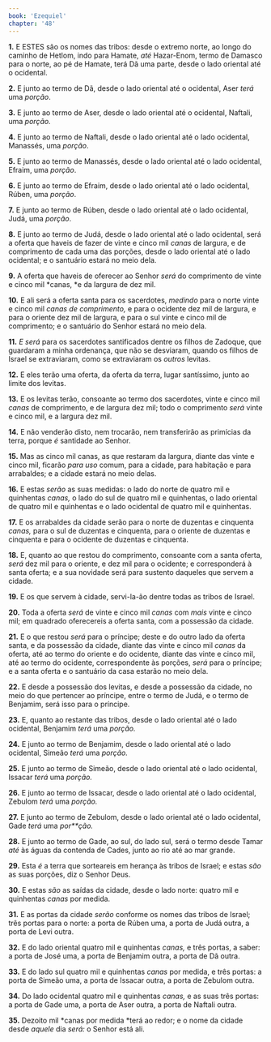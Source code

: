 ```yaml
---
book: 'Ezequiel'
chapter: '48'
---
```


**1.** E ESTES são os nomes das tribos: desde o extremo norte, ao longo do caminho de Hetlom, indo para Hamate, *até* Hazar-Enom, termo de Damasco para o norte, ao pé de Hamate, terá Dã uma parte, desde o lado oriental até o ocidental.

**2.** E junto ao termo de Dã, desde o lado oriental até o ocidental, Aser *terá* uma *porção*.

**3.** E junto ao termo de Aser, desde o lado oriental até o ocidental, Naftali, uma *porção.*

**4.** E junto ao termo de Naftali, desde o lado oriental até o lado ocidental, Manassés, uma *porção*.

**5.** E junto ao termo de Manassés, desde o lado oriental até o lado ocidental, Efraim, uma *porção*.

**6.** E junto ao termo de Efraim, desde o lado oriental até o lado ocidental, Rúben, uma *porção*.

**7.** E junto ao termo de Rúben, desde o lado oriental até o lado ocidental, Judá, uma *porção*.

**8.** E junto ao termo de Judá, desde o lado oriental até o lado ocidental, será a oferta que haveis de fazer de vinte e cinco mil *canas* de largura, e de comprimento de cada uma das porções, desde o lado oriental até o lado ocidental; e o santuário estará no meio dela.

**9.** A oferta que haveis de oferecer ao Senhor *será* do comprimento de vinte e cinco mil *canas, *e da largura de dez mil.

**10.** E ali será a oferta santa para os sacerdotes, *medindo* para o norte vinte e cinco mil *canas de comprimento,* e para o ocidente dez mil de largura, e para o oriente dez mil de largura, e para o sul vinte e cinco mil de comprimento; e o santuário do Senhor estará no meio dela.

**11.** *E será* para os sacerdotes santificados dentre os filhos de Zadoque, que guardaram a minha ordenança, que não se desviaram, quando os filhos de Israel se extraviaram, como se extraviaram os *outros* levitas.

**12.** E eles terão uma oferta, da oferta da terra, lugar santíssimo, junto ao limite dos levitas.

**13.** E os levitas terão, consoante ao termo dos sacerdotes, vinte e cinco mil *canas* de comprimento, e de largura dez mil; todo o comprimento *será* vinte e cinco mil, e a largura dez mil.

**14.** E não venderão disto, nem trocarão, nem transferirão as primícias da terra, porque *é* santidade ao Senhor.

**15.** Mas as cinco mil canas, as que restaram da largura, diante das vinte e cinco mil, ficarão *para uso* comum, para a cidade, para habitação e para arrabaldes; e a cidade estará no meio delas.

**16.** E estas *serão* as suas medidas: o lado do norte de quatro mil e quinhentas *canas,* o lado do sul de quatro mil e quinhentas, o lado oriental de quatro mil e quinhentas e o lado ocidental de quatro mil e quinhentas.

**17.** E os arrabaldes da cidade serão para o norte de duzentas e cinquenta *canas,* para o sul de duzentas e cinquenta, para o oriente de duzentas e cinquenta e para o ocidente de duzentas e cinquenta.

**18.** E, quanto ao que restou do comprimento, consoante com a santa oferta, *será* dez mil para o oriente, e dez mil para o ocidente; e corresponderá à santa oferta; e a sua novidade será para sustento daqueles que servem a cidade.

**19.** E os que servem à cidade, servi-la-ão dentre todas as tribos de Israel.

**20.** Toda a oferta *será* de vinte e cinco mil *canas* com *mais* vinte e cinco mil; em quadrado oferecereis a oferta santa, com a possessão da cidade.

**21.** E o que restou *será* para o príncipe; deste e do outro lado da oferta santa, e da possessão da cidade, diante das vinte e cinco mil *canas* da oferta, até ao termo do oriente e do ocidente, diante das vinte e cinco mil, até ao termo do ocidente, correspondente às porções, *será* para o príncipe; e a santa oferta e o santuário da casa estarão no meio dela.

**22.** E desde a possessão dos levitas, e desde a possessão da cidade, no meio do que pertencer ao príncipe, entre o termo de Judá, e o termo de Benjamim, será isso para o príncipe.

**23.** E, quanto ao restante das tribos, desde o lado oriental até o lado ocidental, Benjamim *terá* uma *porção.*

**24.** E junto ao termo de Benjamim, desde o lado oriental até o lado ocidental, Simeão *terá* uma *porção.*

**25.** E junto ao termo de Simeão, desde o lado oriental até o lado ocidental, Issacar *terá* uma *porção.*

**26.** E junto ao termo de Issacar, desde o lado oriental até o lado ocidental, Zebulom *terá* uma *porção.*

**27.** E junto ao termo de Zebulom, desde o lado oriental até o lado ocidental, Gade *terá* uma *por**ção.*

**28.** E junto ao termo de Gade, ao sul, do lado sul, será o termo desde Tamar *até* às águas da contenda de Cades, junto ao rio até ao mar grande.

**29.** Esta *é* a terra que sorteareis em herança às tribos de Israel; e estas *são* as suas porções, diz o Senhor Deus.

**30.** E estas *são* as saídas da cidade, desde o lado norte: quatro mil e quinhentas *canas* por medida.

**31.** E as portas da cidade *serão* conforme os nomes das tribos de Israel; três portas para o norte: a porta de Rúben uma, a porta de Judá outra, a porta de Levi outra.

**32.** E do lado oriental quatro mil e quinhentas *canas,* e três portas, a saber: a porta de José uma, a porta de Benjamim outra, a porta de Dã outra.

**33.** E do lado sul quatro mil e quinhentas *canas* por medida, e três portas: a porta de Simeão uma, a porta de Issacar outra, a porta de Zebulom outra.

**34.** Do lado ocidental quatro mil e quinhentas *canas,* e as suas três portas: a porta de Gade uma, a porta de Aser outra, a porta de Naftali outra.

**35.** Dezoito mil *canas por medida *terá ao redor; e o nome da cidade desde *aquele* dia *será:* o Senhor está ali.